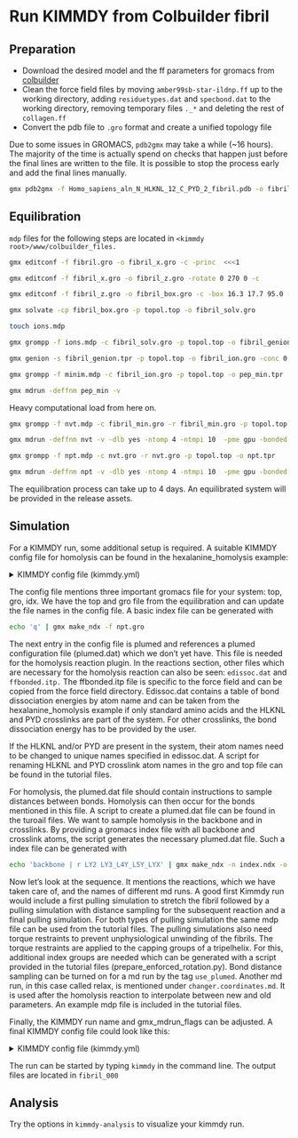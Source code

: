 # Run KIMMDY from Colbuilder fibril

## Preparation

- Download the desired model and the ff parameters for gromacs from [colbuilder](https://colbuilder.h-its.org/)
- Clean the force field files by moving `amber99sb-star-ildnp.ff` up to the working directory, adding `residuetypes.dat` and `specbond.dat` to the working directory, removing temporary files `._*` and deleting the rest of `collagen.ff`
- Convert the pdb file to `.gro` format and create a unified topology file

::: {.callout-caution}
Due to some issues in GROMACS, `pdb2gmx` may take a while (~16 hours).
The majority of the time is actually spend on checks that happen just before the final lines are written to the file.
It is possible to stop the process early and add the final lines manually.
:::

```bash
gmx pdb2gmx -f Homo_sapiens_aln_N_HLKNL_12_C_PYD_2_fibril.pdb -o fibril2.gro -ignh -water tip3p -merge all <<<1
```


## Equilibration

`mdp` files for the following steps are located in `<kimmdy root>/www/colbuilder_files.`

```bash
gmx editconf -f fibril.gro -o fibril_x.gro -c -princ  <<<1

gmx editconf -f fibril_x.gro -o fibril_z.gro -rotate 0 270 0 -c

gmx editconf -f fibril_z.gro -o fibril_box.gro -c -box 16.3 17.7 95.0 -bt triclinic

gmx solvate -cp fibril_box.gro -p topol.top -o fibril_solv.gro

touch ions.mdp

gmx grompp -f ions.mdp -c fibril_solv.gro -p topol.top -o fibril_genion.tpr

gmx genion -s fibril_genion.tpr -p topol.top -o fibril_ion.gro -conc 0.15 -neutral

gmx grompp -f minim.mdp -c fibril_ion.gro -p topol.top -o pep_min.tpr

gmx mdrun -deffnm pep_min -v
```


::: {.callout-caution}
Heavy computational load from here on.
:::


```bash
gmx grompp -f nvt.mdp -c fibril_min.gro -r fibril_min.gro -p topol.top -o nvt.tpr

gmx mdrun -deffnm nvt -v -dlb yes -ntomp 4 -ntmpi 10  -pme gpu -bonded gpu -npme 1

gmx grompp -f npt.mdp -c nvt.gro -r nvt.gro -p topol.top -o npt.tpr

gmx mdrun -deffnm npt -v -dlb yes -ntomp 4 -ntmpi 10  -pme gpu -bonded gpu -npme 1
```


::: {.callout-tip}
The equilibration process can take up to 4 days. An equilibrated system will be provided in the release assets.
<!-- TODO: add link to release assets -->
:::

## Simulation

For a KIMMDY run, some additional setup is required. A suitable KIMMDY config file for homolysis can be found in the hexalanine_homolysis example: 

<details>
  <summary>KIMMDY config file (kimmdy.yml)</summary>

```.yml
# yaml-language-server: $schema=../../src/kimmdy/kimmdy-yaml-schema.json
dryrun: false
name: 'hexalanine_homolysis_000'
max_tasks: 100
gromacs_alias: 'gmx'
gmx_mdrun_flags: -maxh 24 -dlb yes -nt 8
ff: 'amber99sb-star-ildnp.ff'
top: 'hexala_out.top'
gro: 'npt.gro'
ndx: 'index.ndx'
plumed: 'plumed.dat'
mds:
  pull:
    mdp: 'pull_fibril.mdp'
  pull:
    mdp: 'md.mdp'
    use_plumed: true
  relax:
    mdp: 'md_slow_growth.mdp'
changer:
  coordinates:
    md: 'relax'
    slow_growth: True
  topology:
    parameterization: 'basic' 
reactions:
  homolysis:
    edis: 'edissoc.dat'
    itp: 'ffbonded.itp'
sequence:
  - equilibrium
  - pull  
  - reactions
  - equilibrium
  - pull

```


</details>

The config file mentions three important gromacs file for your system: top, gro, idx.
We have the top and gro file from the equilibration and can update the file names in the config file.
A basic index file can be generated with

```bash
echo 'q' | gmx make_ndx -f npt.gro
```

The next entry in the config file is plumed and references a plumed configuration file (plumed.dat) which we don't yet have.
This file is needed for the homolysis reaction plugin.
In the reactions section, other files which are necessary for the homolysis reaction can also be seen: `edissoc.dat` and `ffbonded.itp.`
The ffbonded.itp file is specific to the force field and can be copied from the force field directory.
Edissoc.dat contains a table of bond dissociation energies by atom name and can be taken from the hexalanine_homolysis example if only standard amino acids and the HLKNL and PYD crosslinks are part of the system.
For other crosslinks, the bond dissociation energy has to be provided by the user.

If the HLKNL and/or PYD are present in the system, their atom names need to be changed to unique names specified in edissoc.dat.
A script for renaming HLKNL and PYD crosslink atom names in the gro and top file can be found in the tutorial files.

For homolysis, the plumed.dat file should contain instructions to sample distances between bonds.
Homolysis can then occur for the bonds mentioned in this file.
A script to create a plumed.dat file can be found in the turoail files.
We want to sample homolysis in the backbone and in crosslinks.
By providing a gromacs index file with all backbone and crosslink atoms, the script generates the necessary plumed.dat file.
Such a index file can be generated with 

```bash
echo 'backbone | r LY2 LY3_L4Y_L5Y_LYX' | gmx make_ndx -n index.ndx -o index.ndx
```

Now let's look at the sequence.
It mentions the reactions, which we have taken care of, and the names of different md runs.
A good first Kimmdy run would include a first pulling simulation to stretch the fibril followed by a pulling simulation with distance sampling for the subsequent reaction and a final pulling simulation.
For both types of pulling simulation the same mdp file can be used from the tutorial files.
The pulling simulations also need torque restraints to prevent unphysiological unwinding of the fibrils.
The torque restraints are applied to the capping groups of a tripelhelix.
For this, additional index groups are needed which can be generated with a script provided in the tutorial files (prepare_enforced_rotation.py).
Bond distance sampling can be turned on for a md run by the tag `use_plumed`.
Another md run, in this case called relax, is mentioned under `changer.coordinates.md`.
It is used after the homolysis reaction to interpolate between new and old parameters.
An example mdp file is included in the tutorial files. 

Finally, the KIMMDY run name and gmx_mdrun_flags can be adjusted.
A final KIMMDY config file could look like this:

<details>
  <summary>KIMMDY config file (kimmdy.yml)</summary>

```.yml
# yaml-language-server: $schema=../../src/kimmdy/kimmdy-yaml-schema.json

dryrun: false
name: 'fibril_000'
max_tasks: 100
gromacs_alias: 'gmx'
gmx_mdrun_flags: -maxh 24 -dlb yes -ntomp 4 -ntmpi 10  -pme gpu -bonded gpu -npme 1
ff: 'amber99sb-star-ildnp.ff'
top: 'topol.top'
gro: 'npt.gro'
ndx: 'index.ndx'
plumed: 'plumed.dat'
mds:
  pull:
    mdp: 'pull_fibril.mdp'
  sample:
    mdp: 'pull_fibril.mdp'
    use_plumed: true
  relax:
    mdp: 'pull_fibril_slow_growth.mdp'
changer:
  coordinates:
    md: 'relax'
    slow_growth: True
  topology:
    parameterization: 'basic' 
reactions:
  homolysis:
    edis: 'edissoc.dat'
    itp: 'ffbonded.itp'
sequence:
  - pull
  - sample  
  - reactions
  - pull
```

</details>

The run can be started by typing `kimmdy` in the command line.
The output files are located in `fibril_000`

## Analysis

Try the options in `kimmdy-analysis` to visualize your kimmdy run.
